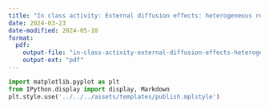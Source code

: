```yaml
---
title: "In class activity: External diffusion effects: heterogeneous reactions"
date: 2024-03-23
date-modified: 2024-05-10
format:
  pdf:
    output-file: "in-class-activity-external-diffusion-effects-heterogeneous-reactions"
    output-ext: "pdf"
---
```


```python
import matplotlib.pyplot as plt
from IPython.display import display, Markdown
plt.style.use('../../../assets/templates/publish.mplstyle')
```



